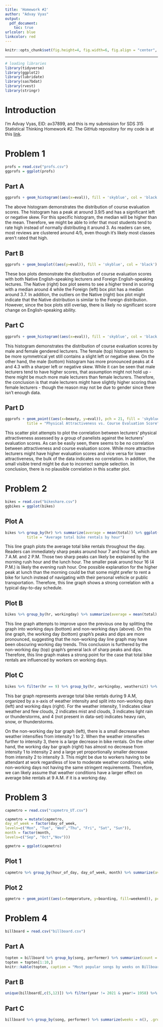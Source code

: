 ---
title: 'Homework #2'
author: "Advay Vyas"
output:
  pdf_document:
    toc: true
urlcolor: blue
linkcolor: red
---

```{r global_options, echo=FALSE}
knitr::opts_chunk$set(fig.height=4, fig.width=6, fig.align = "center", warning=FALSE, echo=FALSE, tidy=TRUE, tidy.opts=list(width.cutoff=60))
```

------------------------------------------------------------------------

```{r, results='hide', warning=FALSE, message=FALSE}
# loading libraries
library(tidyverse)
library(ggplot2)
library(lubridate)
library(sas7bdat)
library(rvest)
library(stringr)
```
# Introduction
I'm Advay Vyas, EID: av37899, and this is my submission for SDS 315 Statistical Thinking Homework #2. The GitHub repository for my code is at this [link](https://github.com/BoltStrike77/SDSHW2).

# Problem 1
```{r}
profs = read.csv("profs.csv")
ggprofs = ggplot(profs)
```
## Part A
```{r}
ggprofs + geom_histogram((aes(x=eval)), fill = 'skyblue', col = 'black', bins = 30) + labs(x="Evaluation score (1-5)", y="Frequency", title = "Distribution of Course Evaluation Score")
```
The above histogram demonstrates the distribution of course evaluation scores. The histogram has a peak at around 3.9/5 and has a significant left or negative skew. For this specific histogram, the median will be higher than the mean. Therefore, we might be able to infer that most students tend to rate high instead of normally distributing it around 3. As readers can see, most reviews are clustered around 4/5, even though it's likely most classes aren't rated that high.

## Part B
```{r, fig.width = 7, fig.height = 6}
ggprofs + geom_boxplot((aes(y=eval)), fill = 'skyblue', col = 'black') + labs(y="Evaluation score (1-5)", title = "Distribution of Course Evaluation Score by Native English-speaking Professor") + facet_wrap(~native, labeller = as_labeller(c('no' = "Foreign English-speaking",'yes' = "Native English-speaking"))) + theme(axis.text.x = element_blank(), axis.ticks.x = element_blank())
```

These box plots demonstrate the distribution of course evaluation scores with both Native English-speaking lecturers and Foreign English-speaking lectures. The Native (right) box plot seems to see a higher trend in scoring with a median around 4 while the Foreign (left) box plot has a median around 3.7. In addition, the outliers on the Native (right) box plot might indicate that the Native distribution is similar to the Foreign distribution. However, since the box plots still overlap, there is likely no significant score change on English-speaking ability.


## Part C
```{r, fig.width=6, fig.height = 5}
ggprofs + geom_histogram((aes(x=eval)), fill = 'skyblue', col = 'black', bins=30) + labs(x="Evaluation score (1-5)", y="Frequency", title = "Distribution of Course Evaluation Score by Gender") + facet_wrap(~gender, nrow = 2, ncol = 1, labeller = as_labeller(c('female' = "Female",'male' = "Male"))) 
```
This histogram demonstrates the distribution of course evaluation scores by male and female gendered lecturers. The female (top) histogram seems to be more symmetrical yet still contains a slight left or negative skew. On the other hand, the male (bottom) histogram has more pronounced peaks at 4 and 4.3 with a sharper left or negative skew. While it can be seen that male lecturers tend to have higher scores, that assumption might not hold up - there might be much more male lecturers than female lecturers. Therefore, the conclusion is that male lecturers might have slightly higher scoring than female lecturers - though the reason may not be due to gender since there isn't enough data.

## Part D
```{r, fig.width=6, fig.height = 4}
ggprofs + geom_point((aes(x=beauty, y=eval)), pch = 21, fill = 'skyblue', col = 'black') + labs(x="Average rating of attractiveness, mean = 0", y="Evaluation score (1-5)", 
          title = "Physical Attractiveness vs. Course Evaluation Score") 
```
This scatter plot attempts to plot the correlation between lecturers' physical attractiveness assessed by a group of panelists against the lecturers' evaluation scores. As can be easily seen, there seems to be no correlation between attractiveness and course evaluation score. While more attractive lecturers might have higher evaluation scores and vice versa for lower attractiveness, the bulk of the data indicates no correlation. In addition, the small visible trend might be due to incorrect sample selection. In conclusion, there is no plausible correlation in this scatter plot.

# Problem 2
```{r}
bikes = read.csv("bikeshare.csv")
ggbikes = ggplot(bikes)
```
## Plot A
```{r, fig.width=6, fig.height = 4}
bikes %>% group_by(hr) %>% summarize(average = mean(total)) %>% ggplot() + geom_line((aes(x=hr, y=average)), size = 1.5, col = 'black') + labs(x="Hour (0-23)", y="Average total bike rentals", 
          title = "Average total bike rentals by hour") 
```

This line graph plots the average total bike rentals throughout the day. Readers can immediately sharp peaks around hour 7 and hour 14, which are 7 A.M. and 2 P.M. Those two sharp peaks can likely be explained by the morning rush hour and the lunch hour. The smaller peak around hour 16 (4 P.M.) is likely the evening rush hour. One possible explanation for the higher peak at lunch than the morning could be that some might prefer to rent a bike for lunch instead of navigating with their personal vehicle or public transportation. Therefore, this line graph shows a strong correlation with a typical day-to-day schedule.

## Plot B
```{r, fig.width=6, fig.height = 5}
bikes %>% group_by(hr, workingday) %>% summarize(average = mean(total), .groups = "drop_last") %>% ggplot() + geom_line((aes(x=hr, y=average)), size = 1.2, col = 'black') + labs(x="Hour (0-23)", y="Average total bike rentals", title = "Average total bike rentals by hour") + facet_wrap(~workingday, nrow=2, ncol=1, labeller = as_labeller(c('0' = "Non-working day",'1' = "Working day")))
```
This line graph attempts to improve upon the previous one by splitting the graph into working days (bottom) and non-working days (above). On this line graph, the working day (bottom) graph's peaks and dips are more pronounced, suggesting that the non-working day line graph may have been obscuring working day trends. This conclusion is furthered by the non-working day (top) graph's general lack of sharp peaks and dips. Therefore, this line graph makes a strong point for the case that total bike rentals are influenced by workers on working days.

## Plot C
```{r, fig.width=6, fig.height = 5}
bikes %>% filter(hr == 9) %>% group_by(hr, workingday, weathersit) %>% summarize(average = mean(total), .groups = "drop_last") %>% ggplot() + geom_col((aes(x=weathersit, y=average)), fill = 'skyblue', col='black') + labs(x="Weather situation by intensity (1-4)", y="Average total bike rentals", title = "Average total bike rentals at 9 A.M. by weather") + facet_wrap(~workingday, labeller = as_labeller(c('0' = "Non-working day",'1' = "Working day")))
```
This bar graph represents average total bike rentals during 9 A.M, organized by a x-axis of weather intensity and split into non-working days (left) and working days (right). For the weather intensity, 1 indicates clear weather and few clouds, 2 indicates mist and clouds, 3 indicates light rain or thunderstorms, and 4 (not present in data-set) indicates heavy rain, snow, or thunderstorms.

On the non-working day bar graph (left), there is a small decrease when weather intensifies from intensity 1 to 2. When the weather intensifies further to intensity 3, there is a large decrease in bike rentals. On the other hand, the working day bar graph (right) has almost no decrease from intensity 1 to intensity 2 and a large yet proportionally smaller decrease from intensity 2 to intensity 3. This might be due to workers having to be attendant at work regardless of low to moderate weather conditions, while non-working days not having the same stringent requirements. Therefore, we can likely assume that weather conditions have a larger effect on average bike rentals at 9 A.M. if it is a working day.


# Problem 3
```{r}
capmetro = read.csv("capmetro_UT.csv")

capmetro = mutate(capmetro,
day_of_week = factor(day_of_week,
levels=c("Mon", "Tue", "Wed","Thu", "Fri", "Sat", "Sun")),
month = factor(month,
levels=c("Sep", "Oct","Nov")))

ggmetro = ggplot(capmetro)
```

## Plot 1
```{r, fig.height = 6, fig.width = 7}
capmetro %>% group_by(hour_of_day, day_of_week, month) %>% summarize(average = mean(boarding), .groups = "drop_last") %>%  ggplot() + geom_line((aes(x=hour_of_day, y=average, col=month)), size = 1) + labs(x="Hour of day (0-23)", y="Average total boardings", title = "Average boardings by hour") + facet_wrap(~day_of_week)
```


## Plot 2
```{r, fig.height=5, fig.width=7}
ggmetro + geom_point((aes(x=temperature, y=boarding, fill=weekend)), pch=21, col = 'black') + labs(x="Temperature (Fahrenheit)", y="Total boardings", title = "CapMetro boardings vs. temperature by hour of day") + facet_wrap(~hour_of_day)
```

# Problem 4
```{r}
billboard = read.csv("billboard.csv")
```

## Part A
```{r}
topten = billboard %>% group_by(song, performer) %>% summarize(count = n(), .groups = 'drop_last') %>% arrange(desc(count))
topten = topten[1:10,]
knitr::kable(topten, caption = "Most popular songs by weeks on Billboard Top 100", col.names = c("Song", "Performer", "Weeks"))
```

## Part B
```{r}
unique(billboard[,c(5,12)]) %>% filter(year != 2021 & year!= 1958) %>% group_by(year) %>% summarize(count = n(), .groups = 'drop_last') %>% ggplot() + geom_line(aes(x=year, y=count), size = 1) + labs(x="Year", y="Unique songs", title = "Unique songs on the Billboard Top 100 by year")

```
## Part C
```{r, fig.width = 7}
billboard %>% group_by(song, performer) %>% summarize(weeks = n(), .groups = 'drop_last') %>% filter(weeks >= 10) %>% group_by(performer) %>% summarize(count = n(), .groups = 'drop_last') %>% filter(count >= 30) %>% arrange(desc(count)) %>% ggplot() + geom_col((aes(x=reorder(performer, -count), y=count)), fill = 'skyblue', col='black') + labs(x="Artist", y="Ten-week hits", title = "Ten-week Billboard Top 100 hits by artist") + theme(axis.text.x = element_text(angle=45, size = 9, color = "black", face = "plain", vjust = 1, hjust = 1))

```
